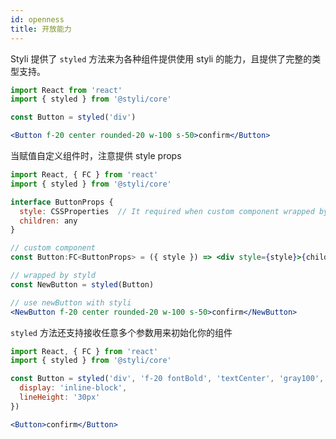 ```yaml
---
id: openness
title: 开放能力
---
```


Styli 提供了 `styled` 方法来为各种组件提供使用 styli 的能力，且提供了完整的类型支持。

```jsx
import React from 'react'
import { styled } from '@styli/core'

const Button = styled('div')

<Button f-20 center rounded-20 w-100 s-50>confirm</Button>
```

当赋值自定义组件时，注意提供 style props

```jsx
import React, { FC } from 'react'
import { styled } from '@styli/core'

interface ButtonProps {
  style: CSSProperties  // It required when custom component wrapped by styled
  children: any
}

// custom component
const Button:FC<ButtonProps> = ({ style }) => <div style={style}>{children}</div>

// wrapped by styld
const NewButton = styled(Button)

// use newButton with styli
<NewButton f-20 center rounded-20 w-100 s-50>confirm</NewButton>
```

`styled` 方法还支持接收任意多个参数用来初始化你的组件

```jsx
import React, { FC } from 'react'
import { styled } from '@styli/core'

const Button = styled('div', 'f-20 fontBold', 'textCenter', 'gray100', 'bgRed', {
  display: 'inline-block',
  lineHeight: '30px'
})

<Button>confirm</Button>
```
